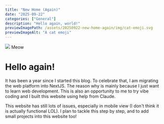 ```yaml
---
title: "New Home (Again)"
date: "2025-09-22"
categories: ["General"]
description: "Hello again, world!"
previewImagePath: /assets/20250922-new-home-again/img/cat-emoji.svg
previewImageAlt: "A cat emoji"
---
```


![](/assets/20250922-new-home-again/img/cat-emoji.svg)
Meow

# Hello again!

It has been a year since I started this blog. To celebrate that, I am migrating the
web platform into NextJS. The reason why is mainly because I just want to learn
web development. This is also an opportunity to me to try vibe coding and I built
this website using help from Claude.

This website has still lots of issues, especially in mobile view (I don't think
it is actually functional LOL). I plan to tackle this step by step, and to add
small projects into this website too!

